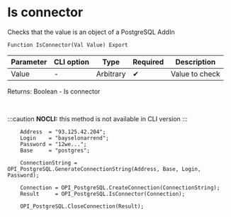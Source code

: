 ﻿---
sidebar_position: 3
---


# Is connector 
 Checks that the value is an object of a PostgreSQL AddIn



`Function IsConnector(Val Value) Export`

  | Parameter | CLI option | Type | Required | Description |
  |-|-|-|-|-|
  | Value | - | Arbitrary | &#x2714; | Value to check |

  
  Returns:  Boolean - Is connector

<br/>


:::caution
**NOCLI:** this method is not available in CLI version
:::
<br/>



```bsl title="1C:Enterprise/OneScript code example"
    Address  = "93.125.42.204";
    Login    = "bayselonarrend";
    Password = "12we...";
    Base     = "postgres";

    ConnectionString = OPI_PostgreSQL.GenerateConnectionString(Address, Base, Login, Password);

    Connection = OPI_PostgreSQL.CreateConnection(ConnectionString);
    Result     = OPI_PostgreSQL.IsConnector(Connection);

    OPI_PostgreSQL.CloseConnection(Result);
```
 




